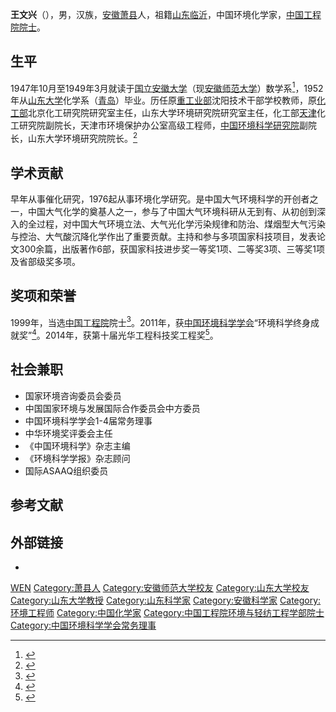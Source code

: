 {{Otheruses|other=名为王文兴的其他人物|王文兴}}
{{Infobox scientist
| name              = 王文兴
| birth_date        = {{birth date|1927|10|17}}
| birth_place       = {{PRC}}[[安徽省|安徽省]][[萧县|萧县]]
| death_date        = 
| death_place       = 
| nationality       = {{PRC}}
| field             = [[环境化学|环境化学]]
| workplaces        = [[山东大学|山东大学]]
| alma_mater        = [[安徽师范大学|安徽师范大学]]<br>[[山东大学|山东大学]]
| prizes            = {{Awards|award=[[中国工程院院士|中国工程院院士]]|year=1999年}}{{Awards|award=环境科学终身成就奖|year=2011年}}{{Awards|award=光华工程科技奖|year=2014年}}
}}
'''王文兴'''（{{bd|1927年|10月17日}}），男，汉族，[[安徽|安徽]][[萧县|萧县]]人，祖籍[[山东|山东]][[临沂|临沂]]，中国环境化学家，[[中国工程院院士|中国工程院院士]]。

== 生平 ==
1947年10月至1949年3月就读于[[安徽师范大学#国立安徽大学时期（1946年4月—1949年12月）|国立安徽大学]]（现[[安徽师范大学|安徽师范大学]]）数学系<ref>{{cite web|url=https://math.ahnu.edu.cn/info/1125/1795.htm|title=王文兴——中国工程院院士|date=2018-06-25|publisher=安徽师范大学数学与统计学院|accessdate=2020-11-05|archive-date=2021-04-18|archive-url=https://web.archive.org/web/20210418055831/https://math.ahnu.edu.cn/info/1125/1795.htm|dead-url=no}}</ref>，1952年从[[山东大学|山东大学]]化学系（[[青岛|青岛]]）毕业。历任原[[重工业部|重工业部]]沈阳技术干部学校教师，原[[化工部|化工部]]北京化工研究院研究室主任，山东大学环境研究院研究室主任，化工部[[天津|天津]]化工研究院副院长，天津市环境保护办公室高级工程师，[[中国环境科学研究院|中国环境科学研究院]]副院长，山东大学环境研究院院长。<ref>{{cite web|url=https://ysg.ckcest.cn/html/details/195/index.html|title=王文兴|publisher=院士馆|accessdate=2021-09-12|archive-date=2021-09-12|archive-url=https://web.archive.org/web/20210912025427/https://ysg.ckcest.cn/html/details/195/index.html|dead-url=no}}</ref>

== 学术贡献 ==
早年从事催化研究，1976起从事环境化学研究。是中国大气环境科学的开创者之一，中国大气化学的奠基人之一，参与了中国大气环境科研从无到有、从初创到深入的全过程，对中国大气环境立法、大气光化学污染规律和防治、煤烟型大气污染与控治、大气酸沉降化学作出了重要贡献。主持和参与多项国家科技项目，发表论文300余篇，出版著作6部，获国家科技进步奖一等奖1项、二等奖3项、三等奖1项及省部级奖多项。

== 奖项和荣誉 ==
1999年，当选[[中国工程院|中国工程院]]院士<ref>{{cite web|url=http://www.cae.cn/cae/html/main/colys/84774510.html|title=院士名单 王文兴|publisher=中国工程院|accessdate=2020-11-05|archive-date=2020-10-25|archive-url=https://web.archive.org/web/20201025225546/http://www.cae.cn/cae/html/main/colys/84774510.html|dead-url=no}}</ref>。2011年，获[[中国环境科学学会|中国环境科学学会]]“环境科学终身成就奖”<ref>{{cite news|title=山大王文兴院士获环境科学终身成就奖|url=http://news.sina.com.cn/o/2011-12-13/034023621153.shtml|newspaper=济南日报|publisher=新浪网|date=2011-12-13}}</ref>。2014年，获第十届光华工程科技奖工程奖<ref>{{cite news|title=王文兴院士获第十届光华工程科技奖工程奖|url=https://www.view.sdu.edu.cn/info/1003/2127.htm|publisher=山东大学新闻网|date=2014-06-18}}</ref>。

== 社会兼职 ==
*国家环境咨询委员会委员
*中国国家环境与发展国际合作委员会中方委员
*中国环境科学学会1-4届常务理事
*中华环境奖评委会主任
*《中国环境科学》杂志主编
*《环境科学学报》杂志顾问
*国际ASAAQ组织委员

== 参考文献 ==
{{reflist}}

== 外部链接 ==
* {{cite web|url=https://www.hj.sdu.edu.cn/info/1015/1413.htm|title=教师列表 王文兴|publisher=山东大学环境研究院|access-date=2020-11-05|archive-date=2020-08-14|archive-url=https://web.archive.org/web/20200814122541/https://hj.sdu.edu.cn/info/1015/1413.htm|dead-url=no}}

{{山东大学}}
{{中国工程院环境与轻纺工程学部院士}}
{{Navboxes
| title  = 王文兴在[[中国环境科学学会|中国环境科学学会]]的职务
| list1  =
{{中国环境科学学会第一届理事会}}
}}

{{Authority control}}
{{DEFAULTSORT:Wang王}}
[[Category:王姓|WEN]]
[[Category:萧县人|Category:萧县人]]
[[Category:安徽师范大学校友|Category:安徽师范大学校友]]
[[Category:山东大学校友|Category:山东大学校友]]
[[Category:山东大学教授|Category:山东大学教授]]
[[Category:山东科学家|Category:山东科学家]]
[[Category:安徽科学家|Category:安徽科学家]]
[[Category:环境工程师|Category:环境工程师]]
[[Category:中国化学家|Category:中国化学家]]
[[Category:中国工程院环境与轻纺工程学部院士|Category:中国工程院环境与轻纺工程学部院士]]
[[Category:中国环境科学学会常务理事|Category:中国环境科学学会常务理事]]